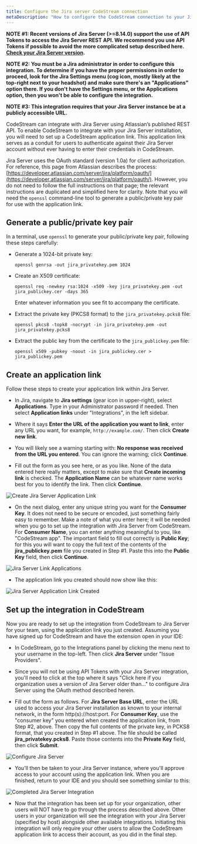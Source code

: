 ```yaml
---
title: Configure the Jira server CodeStream connection
metaDescription: "How to configure the CodeStream connection to your Jira server."
---
```


**NOTE #1: Recent versions of Jira Server (>=8.14.0) support the use of API Tokens to access the Jira Server REST API. We recommend you use API Tokens if possible to avoid the more complicated setup described here. [Check your Jira Server version](jira-server-version/).**

**NOTE #2: You must be a Jira administrator in order to configure this integration. To determine if you have the proper permissions in order to proceed, look for the Jira Settings menu (cog icon, mostly likely at the top-right next to your headshot) and make sure there's an "Applications" option there. If you don't have the Settings menu, or the Applications option, then you won't be able to configure the integration.**

**NOTE #3: This integration requires that your Jira Server instance be at a publicly accessible URL.**

CodeStream can integrate with Jira Server using Atlassian’s published REST API. To enable CodeStream to integrate with your Jira Server installation, you will need to set up a CodeStream application link. This application link serves as a conduit for users to authenticate against their Jira Server account without ever having to enter their credentials in CodeStream.

Jira Server uses the OAuth standard (version 1.0a) for client authorization. For reference, this page from Atlassian describes the process: [https://developer.atlassian.com/server/jira/platform/oauth/](https://developer.atlassian.com/server/jira/platform/oauth/). However, you do not need to follow the full instructions on that page; the relevant instructions are duplicated and simplified here for clarity. Note that you will need the `openssl` command-line tool to generate a public/private key pair for use with the application link.

## Generate a public/private key pair

In a terminal, use `openssl` to generate your public/private key pair, following these steps carefully:

* Generate a 1024-bit private key:

  `openssl genrsa -out jira_privatekey.pem 1024`

* Create an X509 certificate:

  `openssl req -newkey rsa:1024 -x509 -key jira_privatekey.pem -out jira_publickey.cer -days 365`

  Enter whatever information you see fit to accompany the certificate.

* Extract the private key (PKCS8 format) to the `jira_privatekey.pcks8` file:

  `openssl pkcs8 -topk8 -nocrypt -in jira_privatekey.pem -out jira_privatekey.pcks8`

* Extract the public key from the certificate to the `jira_publickey.pem` file:

  `openssl x509 -pubkey -noout -in jira_publickey.cer > jira_publickey.pem`

## Create an application link

Follow these steps to create your application link within Jira Server.

* In Jira, navigate to **Jira settings** (gear icon in upper-right), select **Applications**. Type in your Administrator password if needed. Then select **Application links** under "Integrations", in the left sidebar.

* Where it says **Enter the URL of the application you want to link**, enter any URL you want, for example, `http://example.com/`. Then click **Create new link**.

* You will likely see a warning starting with: **No response was received from the URL you entered**. You can ignore the warning; click **Continue**.

* Fill out the form as you see here, or as you like. None of the data entered here really matters, except to make sure that **Create incoming link** is checked. The **Application Name** can be whatever name works best for you to identify the link. Then click **Continue**.

![Create Jira Server Application Link](../assets/images/CreateJiraServerApplicationLink1.png)

* On the next dialog, enter any unique string you want for the **Consumer Key**. It does not need to be secure or encoded, just something fairly easy to remember. Make a note of what you enter here; it will be needed when you go to set up the integration with Jira Server from CodeStream. For **Consumer Name**, you can enter anything meaningful to you, like "CodeStream app". The important field to fill out correctly is **Public Key**; for this you will want to copy the full text of the contents of the **jira_publickey.pem** file you created in Step #1. Paste this into the **Public Key** field, then click **Continue**.

![Jira Server Link Applications](../assets/images/JiraServerLinkApplications1.png)

* The application link you created should now show like this:

![Jira Server Application Link Created](../assets/images/JiraServerApplicationLinkCreated1.png)

## Set up the integration in CodeStream

Now you are ready to set up the integration from CodeStream to Jira Server for your team, using the application link you just created. Assuming you have signed up for CodeStream and have the extension open in your IDE:

* In CodeStream, go to the Integrations panel by clicking the menu next to your username in the top-left. Then click **Jira Server** under "Issue Providers".

* Since you will not be using API Tokens with your Jira Server integration, you'll need to click at the top where it says "Click here if you organization uses a version of Jira Server older than..." to configure Jira Server using the OAuth method described herein.

* Fill out the form as follows. For **Jira Server Base URL**, enter the URL used to access your Jira Server installation as known to your internal network, in the form http(s)://host:port. For **Consumer Key**, use the "consumer key" you entered when created the application link, from Step #2, above. Then copy the full contents of the private key, in PCKS8 format, that you created in Step #1 above. The file should be called **jira_privatekey.pcks8**. Paste those contents into the **Private Key** field, then click **Submit**.

![Configure Jira Server](../assets/images/ConfigureJiraServer1.png)

* You'll then be taken to your Jira Server instance, where you'll approve access to your account using the application link. When you are finished, return to your IDE and you should see something similar to this:

![Completed Jira Server Integration](../assets/images/CompletedJiraServerIntegration1.png)

* Now that the integration has been set up for your organization, other users
  will NOT have to go through the process described above. Other users in your
  organization will see the integration with your Jira Server (specified by
  host) alongside other available integrations. Initiating this integration will
  only require your other users to allow the CodeStream application link to
  access their account, as you did in the final step.

